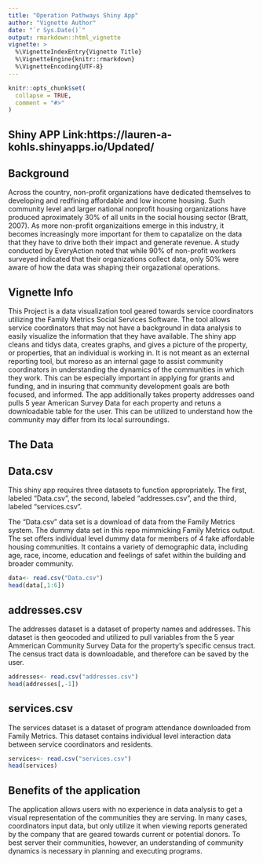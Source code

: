 ---
title: "Operation Pathways Shiny App"
author: "Vignette Author"
date: "`r Sys.Date()`"
output: rmarkdown::html_vignette
vignette: >
  %\VignetteIndexEntry{Vignette Title}
  %\VignetteEngine{knitr::rmarkdown}
  %\VignetteEncoding{UTF-8}
---

```{r setup, include = FALSE}
knitr::opts_chunk$set(
  collapse = TRUE,
  comment = "#>"
)
```

## Shiny APP Link:https://lauren-a-kohls.shinyapps.io/Updated/
## Background 
Across the country, non-profit organizations have dedicated themselves to developing and redfining affordable and low income housing. Such community level and larger national nonprofit housing organizations have produced aproximately 30% of all units in the social housing sector (Bratt, 2007). As more non-profit organizaitions emerge in this industry, it becomes increasingly more important for them to capatalize on the data that they have to drive both their impact and generate revenue. A study conducted by EveryAction noted that while 90% of non-profit workers surveyed indicated that their organizations collect data, only 50% were aware of how the data was shaping their orgazational operations.

## Vignette Info

This Project is a data visualization tool geared towards service coordinators utilizing the Family Metrics Social Services Software. The tool allows service coordinators that may not have a background in data analysis to easily visualize the information that they have available. The shiny app cleans and tidys data, creates graphs, and gives a picture of the property, or properties, that an individual is working in. It is not meant as an external reporting tool, but moreso as an internal gage to assist community coordinators in understanding the dynamics of the communities in which they work. This can be especially important in applying for grants and funding, and in insuring that community development goals are both focused, and informed. The app additionally takes property addresses oand pulls 5 year American Survey Data for each property and retuns a downloadable table for the user. This can be utilized to understand how the community may differ from its local surroundings.


## The Data

## Data.csv
This shiny app requires three datasets to function appropriately. The first, labeled "Data.csv", the second, labeled "addresses.csv", and the third, labeled "services.csv". 

The "Data.csv" data set is a download of data from the Family Metrics system. The dummy data set in this repo mimmicking Family Metrics output. The set offers individual level dummy data for members of 4 fake affordable housing communities. It contains a variety of demographic data, including age, race, income, education and feelings of safet within the building and broader community.

```{r, echo = FALSE}
data<- read.csv("Data.csv")
head(data[,1:6])
```

## addresses.csv 
The addresses dataset is a dataset of property names and addresses. This dataset is then geocoded and utilized to pull variables from the 5 year Ammerican Community Survey Data for the property's specific census tract. The census tract data is downloadable, and therefore can be saved by the user. 

```{r, echo = FALSE}
addresses<- read.csv("addresses.csv")
head(addresses[,-1])
```

## services.csv 
The services dataset is a dataset of program attendance downloaded from Family Metrics. This dataset contains individual level interaction data between service coordinators and residents.  

```{r, echo = FALSE}
services<- read.csv("services.csv")
head(services)
```

## Benefits of the application

The application allows users with no experience in data analysis to get a visual representation of the communities they are serving. In many cases, coordinators input data, but only utilize it when viewing reports generated by the company that are geared towards current or potential donors. To best server their communities, however, an understanding of community dynamics is necessary in planning and executing programs. 

